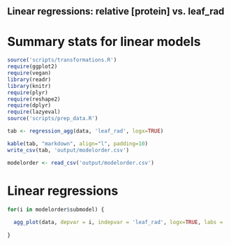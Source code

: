 ## Linear regressions: relative [protein] vs. leaf_rad

# Summary stats for linear models
```r
source('scripts/transformations.R')
require(ggplot2)
require(vegan)
library(readr)
library(knitr)
require(plyr)
require(reshape2)
require(dplyr)
require(lazyeval)
source('scripts/prep_data.R')

tab <- regression_agg(data, 'leaf_rad', logx=TRUE)

kable(tab, "markdown", align="l", padding=10)
write_csv(tab, 'output/modelorder.csv')

modelorder <- read_csv('output/modelorder.csv')
````

# Linear regressions

```r

for(i in modelorder$submodel) {
  
  agg_plot(data, depvar = i, indepvar = 'leaf_rad', logx=TRUE, labs = 'leaf_rad')
  
}

````
